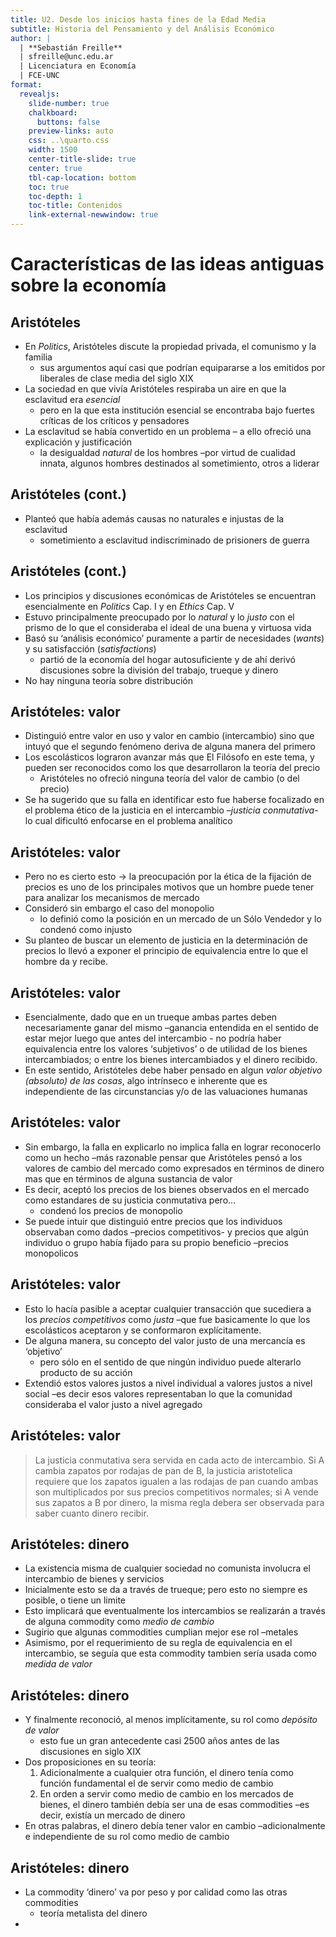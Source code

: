 ```yaml
---
title: U2. Desde los inicios hasta fines de la Edad Media 
subtitle: Historia del Pensamiento y del Análisis Económico
author: |
  | **Sebastián Freille**
  | sfreille@unc.edu.ar
  | Licenciatura en Economía
  | FCE-UNC
format:
  revealjs:
    slide-number: true
    chalkboard:
      buttons: false
    preview-links: auto
    css: ..\quarto.css
    width: 1500
    center-title-slide: true
    center: true
    tbl-cap-location: bottom	
    toc: true
    toc-depth: 1
    toc-title: Contenidos
    link-external-newwindow: true
---
```


# Características de las ideas antiguas sobre la economía {background="#43464B"}

## Aristóteles

- En *Politics*, Aristóteles discute la propiedad privada, el
  comunismo y la familia
  - sus argumentos aquí casi que podrían equipararse a los emitidos
    por liberales de clase media del siglo XIX
- La sociedad en que vivía Aristóteles respiraba un aire en que la
  esclavitud era *esencial*
  - pero en la que esta institución esencial se encontraba bajo
    fuertes críticas de los críticos y pensadores
- La esclavitud se había convertido en un problema -- a ello ofreció
  una explicación y justificación
  - la desigualdad *natural* de los hombres --por virtud de cualidad
    innata, algunos hombres destinados al sometimiento, otros a
    liderar

## Aristóteles (cont.)

- Planteó que había además causas no naturales e injustas de la
  esclavitud 
  - sometimiento a esclavitud indiscriminado de prisioners de guerra  
  
## Aristóteles (cont.)

- Los principios y discusiones económicas de Aristóteles se encuentran
  esencialmente en *Politics* Cap. I y en *Ethics* Cap. V
- Estuvo principalmente preocupado por lo *natural* y lo *justo* con
  el prismo de lo que el consideraba el ideal de una buena y virtuosa
  vida
- Basó su 'análisis económico' puramente a partir de necesidades
  (*wants*) y su satisfacción (*satisfactions*)
  - partió de la economía del hogar autosuficiente y de ahí derivó
    discusiones sobre la división del trabajo, trueque y dinero
- No hay ninguna teoría sobre distribución

## Aristóteles: valor

- Distinguió entre valor en uso y valor en cambio (intercambio) sino
  que intuyó que el segundo fenómeno deriva de alguna manera del
  primero
- Los escolásticos lograron avanzar más que El Filósofo en este tema,
  y pueden ser reconocidos como los que desarrollaron la teoría del
  precio
  - Aristóteles no ofreció ninguna teoría del valor de cambio (o del precio)
- Se ha sugerido que su falla en identificar esto fue haberse
  focalizado en el problema ético de la justicia en el intercambio
  --*justicia conmutativa*- lo cual dificultó enfocarse en el problema analítico
  
  
## Aristóteles: valor

- Pero no es cierto esto $\longrightarrow$ la preocupación por la
  ética de la fijación de precios es uno de los principales motivos
  que un hombre puede tener para analizar los mecanismos de mercado
- Consideró sin embargo el caso del monopolio
  - lo definió como la posición en un mercado de un Sólo Vendedor y lo
    condenó como injusto
- Su planteo de buscar un elemento de justicia en la determinación de
  precios lo llevó a exponer el principio de equivalencia entre lo que
  el hombre da y recibe. 
  
  
## Aristóteles: valor

- Esencialmente, dado que en un trueque ambas partes deben
  necesariamente ganar del mismo --ganancia entendida en el sentido de
  estar mejor luego que antes del intercambio
	  - no podría haber equivalencia entre los valores 'subjetivos' o
        de utilidad de los bienes intercambiados; o entre los bienes
        intercambiados y el dinero recibido. 
- En este sentido, Aristóteles debe haber pensado en algun *valor
  objetivo (absoluto) de las cosas*, algo intrínseco e inherente que
  es independiente de las circunstancias y/o de las valuaciones
  humanas
  
## Aristóteles: valor

- Sin embargo, la falla en explicarlo no implica falla en lograr
  reconocerlo como un hecho --más razonable pensar que Aristóteles
  pensó a los valores de cambio del mercado como expresados en
  términos de dinero mas que en términos de alguna sustancia de valor 
- Es decir, aceptó los precios de los bienes observados en el mercado
  como estandares de su justicia conmutativa pero...
  - condenó los precios de monopolio
- Se puede intuir que distinguió entre precios que los individuos
  observaban como dados --precios competitivos- y precios que algún
  individuo o grupo había fijado para su propio beneficio --precios
  monopolicos
  
## Aristóteles: valor

- Esto lo hacía pasible a aceptar cualquier transacción que sucediera
  a los *precios competitivos* como *justa* --que fue basicamente lo
  que los escolásticos aceptaron y se conformaron explícitamente. 
- De alguna manera, su concepto del valor justo de una mercancía es
  'objetivo'
  - pero sólo en el sentido de que ningún individuo puede alterarlo
    producto de su acción 
- Extendió estos valores justos a nivel individual a valores justos a
  nivel social --es decir esos valores representaban lo que la
  comunidad consideraba el valor justo a nivel agregado
  
  
## Aristóteles: valor

> La justicia conmutativa sera servida en cada acto de intercambio. Si
> A cambia zapatos por rodajas de pan de B, la justicia aristotelica
> requiere que los zapatos igualen a las rodajas de pan cuando ambas
> son multiplicados por sus precios competitivos normales; si A vende
> sus zapatos a B por dinero, la misma regla debera ser observada para
> saber cuanto dinero recibir. 
  

## Aristóteles: dinero

- La existencia misma de cualquier sociedad no comunista involucra el
  intercambio de bienes y servicios
- Inicialmente esto se da a través de trueque; pero esto no siempre es
  posible, o tiene un limite
- Esto implicará que eventualmente los intercambios se realizarán a
  través de alguna commodity como *medio de cambio*
- Sugirio que algunas commodities cumplian mejor ese rol --metales
- Asimismo, por el requerimiento de su regla de equivalencia en el
  intercambio, se seguía que esta commodity tambien sería usada como
  *medida de valor*

## Aristóteles: dinero

- Y finalmente reconoció, al menos implícitamente, su rol como
  *depósito de valor*
  - esto fue un gran antecedente casi 2500 años antes de las
    discusiones en siglo XIX
- Dos proposiciones en su teoría:
  1. Adicionalmente a cualquier otra función, el dinero tenía como
     función fundamental el de servir como medio de cambio
  2. En orden a servir como medio de cambio en los mercados de bienes,
     el dinero también debía ser una de esas commodities --es decir,
     existía un mercado de dinero
- En otras palabras, el dinero debía tener valor en cambio
  --adicionalmente e independiente de su rol como medio de cambio
  
## Aristóteles: dinero

- La commodity 'dinero' va por peso y por calidad como las otras
  commodities 
  - teoría metalista del dinero
- 
  

